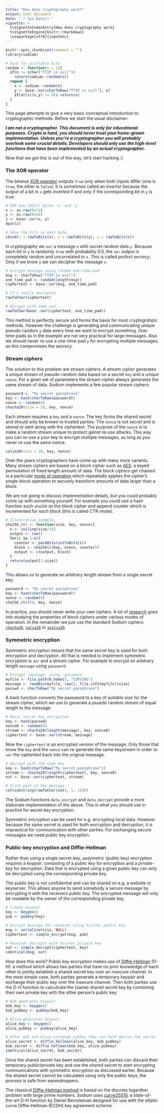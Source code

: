 ```yaml
---
title: "How does cryptography work?"
output: html_document
date: "`r Sys.Date()`"
vignette: >
  %\VignetteIndexEntry{How does cryptography work}
  %\VignetteEngine{knitr::rmarkdown}
  \usepackage[utf8]{inputenc}
---
```


```r
knitr::opts_chunk$set(comment = "")
library(sodium)

# hack for printable bits 
random <- function(n = 1){
  if(n != nchar("TTIP is evil"))
    return(sodium::random(n))
  repeat {
    x <- sodium::random(n)
    y <- base::xor(charToRaw("TTIP is evil"), x)
    if(all(c(x,y) != 0)) return(x) 
  }
}
```

This page attempts to give a very basic conceptual introduction to cryptographic methods. Before we start the usual disclaimer:

___I am not a cryptographer. This document is only for educational purposes. Crypto is hard, you should never trust your home-grown implementation. Unless you're a cryptographer you will probably overlook some crucial details. Developers should only use the high-level functions that have been implemented by an actual cryptographer.___

Now that we got this is out of the way, let's start hacking :)

### The XOR operator 

The bitwise [XOR operator](https://en.wikipedia.org/wiki/Exclusive_or#Truth_table) outputs `true` only when both inputs differ (one is `true`, the other is `false`). It is sometimes called an *invertor* because the output of a bit in `x` gets inverted if and only if the corresponding bit in `y` is true:

```r
# XOR two (8bit) bytes 'x' and 'y'
x <- as.raw(0x7a)
y <- as.raw(0xe4)
z <- base::xor(x, y)
dput(z)

# Show the bits in each byte
cbind(x = rawToBits(x), y = rawToBits(y), z = rawToBits(z))
```

In cryptography we `xor` a message `x` with secret random data `y`. Because each bit in `y` is randomly `true` with probability 0.5, the `xor` output is completely random and uncorrelated to `x`. This is called *perfect secrecy*. Only if we know `y` we can decipher the message `x`.

```r
# Encrypt message using random one-time-pad
msg <- charToRaw("TTIP is evil")
one_time_pad <- random(length(msg))
ciphertext <- base::xor(msg, one_time_pad)

# It's really encrypted
rawToChar(ciphertext)

# Decrypt with same pad
rawToChar(base::xor(ciphertext, one_time_pad))
```

This method is perfectly secure and forms the basis for most cryptograhpic methods. However the challenge is generating and communicating unique pseudo-random `y` data every time we want to encrypt something. One-time-pads as in the example are not very practical for large messages. Also we should never re-use a one-time-pad `y` for encrypting multiple messages, as this  compromises the secrecy. 

### Stream ciphers

The solution to this problem are stream ciphers. A *stream cipher* generates a unique stream of pseudo-random data based on a secret `key` and a unique `nonce`. For a given set of parameters the stream cipher always generates the same stream of data. Sodium implements a few popular stream ciphers:

```r
password <- "My secret passphrase"
key <- hash(charToRaw(password))
nonce <- random(8)
chacha20(size = 20, key, nonce)
```

Each stream requires a `key` and a `nonce`. The key forms the shared secret and should only be known to trusted parties. The `nonce` is not secret and is stored or sent along with the ciphertext. The purpose of the `nonce` is to make a random stream unique to protect gainst re-use attacks. This way you can re-use a your key to encrypt multiple messages, as long as you never re-use the same nonce.

```r
salsa20(size = 20, key, nonce)
```

Over the years cryptographers have come up with many more variants. Many stream ciphers are based on a block cipher such as [AES](https://en.wikipedia.org/wiki/Advanced_Encryption_Standard): a keyed permutation of fixed length amount of data. The block ciphers get chained in a particular [mode of operation](https://en.wikipedia.org/wiki/Block_cipher_mode_of_operation) which repeatedly applies the cipher's single-block operation to securely transform amounts of data larger than a block.

We are not going to discuss implementation details, but you could probably come up with something yourself. For example you could use a hash function such `sha256` as the block cipher and append counter which is incremented for each block (this is called CTR mode).


```r
# Illustrative example.
sha256_ctr <- function(size, key, nonce){
  n <- ceiling(size/32)
  output <- raw()
  for(i in 1:n){
    counter <- packBits(intToBits(i))
    block <- sha256(c(key, nonce, counter))
    output <- c(output, block)
  }
  return(output[1:size])
}
```

This allows us to generate an arbitrary length stream from a single secret key:

```r
password <- "My secret passphrase"
key <- hash(charToRaw(password))
nonce <- random(8)
sha256_ctr(50, key, nonce)
```



In practice, you should never write your own ciphers. A lot of [research](https://citeseerx.ist.psu.edu/viewdoc/download?doi=10.1.1.58.1811&rep=rep1&type=pdf) goes into studying the properties of block ciphers under various modes of operation. In the remainder we just use the standard Sodium ciphers: [`chacha20`](https://libsodium.gitbook.io/doc/advanced/stream_ciphers/chacha20), [`salsa20`](https://libsodium.gitbook.io/doc/advanced/stream_ciphers/salsa20) or  [`xsalsa20`](https://libsodium.gitbook.io/doc/advanced/stream_ciphers/xsalsa20).

### Symmetric encryption

Symmetric encryption means that the same secret key is used for both encryption and decryption. All that is needed to implement symmetric encryption is `xor` and a stream cipher. For example to encrypt an arbitrary length `message` using `password`:

```r
# Encrypt 'message' using 'password'
myfile <- file.path(R.home(), "COPYING")
message <- readBin(myfile, raw(), file.info(myfile)$size)
passwd <- charToRaw("My secret passphrase")
```

A hash function converts the password to a key of suitable size for the stream cipher, which we use to generate a psuedo random stream of equal length to the message:

```r
# Basic secret key encryption
key <- hash(passwd)
nonce8 <- random(8)
stream <- chacha20(length(message), key, nonce8)
ciphertext <- base::xor(stream, message)
```

Now the `ciphertext` is an encrypted version of the message. Only those that know the `key` and the `nonce` can re-generate the same keystream in order to `xor` the ciphertext back into the original message. 

```r
# Decrypt with the same key
key <- hash(charToRaw("My secret passphrase"))
stream <- chacha20(length(ciphertext), key, nonce8)
out <- base::xor(ciphertext, stream)

# Print part of the message
cat(substring(rawToChar(out), 1, 120))
```

The Sodium functions `data_encrypt` and `data_decrypt` provide a more elaborate implementation of the above. This is what you should use in practice for secret key encryption.

Symmetric encryption can be used for e.g. encrypting local data. However because the same secret is used for both encryption and decryption, it is impractical for communication with other parties. For exchanging secure messages we need public key encryption.

### Public-key encryption and Diffie-Hellman

Rather than using a single secret-key, assymetric (public key) encryption requires a *keypair*, consisting of a *public key* for encryption and a *private-key* for decryption. Data that is encrypted using a given public key can only be decrypted using the corresponding private key. 

The public key is not confidential and can be shared on e.g. a website or keyserver. This allows anyone to send somebody a secure message by encrypting it with the receivers public key. The encrypted message will only be readable by the owner of the corresponding private key.

```r
# Create keypair
key <- keygen()
pub <- pubkey(key)

# Encrypt message for receiver using his/her public key
msg <- serialize(iris, NULL)
ciphertext <- simple_encrypt(msg, pub)

# Receiver decrypts with his/her private key
out <- simple_decrypt(ciphertext, key)
identical(msg, out)
```

How does this work? Public key encryption makes use of [Diffie-Hellman](http://mathworld.wolfram.com/Diffie-HellmanProtocol.html) (D-H): a method which allows two parties that have no prior knowledge of each other to jointly establish a shared secret key over an insecure channel. In the most simple case, both parties generate a temporary keypair and exchange their public key over the insecure channel. Then both parties use the D-H function to calculcate the (same) shared secret key by combining their own private key with the other person's public key:

```r
# Bob generates keypair
bob_key <- keygen()
bob_pubkey <- pubkey(bob_key)

# Alice generates keypair
alice_key <- keygen()
alice_pubkey <- pubkey(alice_key)

# After Bob and Alice exchange pubkey they can both derive the secret
alice_secret <- diffie_hellman(alice_key, bob_pubkey)
bob_secret <- diffie_hellman(bob_key, alice_pubkey)
identical(alice_secret, bob_secret)
```

Once the shared secret has been established, both parties can discard their temporary public/private key and use the shared secret to start encrypting communications with symmetric encryption as discussed earlier. Because the shared secret cannot be calculated using only the public keys, the process is safe from eavesdroppers.

The classical [Diffie-Hellman method](http://mathworld.wolfram.com/Diffie-HellmanProtocol.html) is based on the discrete logarithm problem with large prime numbers. Sodium uses [curve25519](http://cr.yp.to/ecdh/curve25519-20060209.pdf), a state-of-the-art D-H function by Daniel Bernsteinan designed for use with the elliptic curve Diffie–Hellman (ECDH) key agreement scheme.
